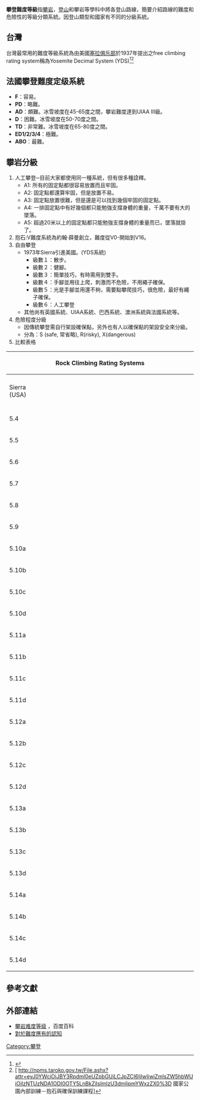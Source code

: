 {{expand|time=2014-05-03T04:47:21+00:00}}
{{refimprove|time=2014-05-03T04:47:21+00:00}}
'''攀登難度等級'''指[[攀岩|攀岩]]，[[登山|登山]]和攀岩等學科中將各登山路線，簡要介紹路線的難度和危險性的等級分類系統。因登山類型和國家有不同的分級系統。

==台灣==
台灣最常用的難度等級系統為由美國[[塞拉俱乐部|塞拉俱乐部]]於1937年提出之free climbing rating system稱為Yosemite Decimal System (YDS)<ref>{{Cite web |url=http://ndltd.ncl.edu.tw/cgi-bin/gs32/gsweb.cgi?o=dnclcdr&s=id=%22086NCPES419012%22.&searchmode=basic |title=攀岩地形 |accessdate=2014-05-03 |archive-date=2014-05-03 |archive-url=https://web.archive.org/web/20140503073116/http://ndltd.ncl.edu.tw/cgi-bin/gs32/gsweb.cgi?o=dnclcdr&s=id=%22086NCPES419012%22.&searchmode=basic |dead-url=no }}</ref><ref>[ http://npms.taroko.gov.tw/File.ashx?attr=eyJ0YWciOiJBY3Rpdml0eUZpbGUiLCJpZCI6IjIwIiwiZmlsZW5hbWUiOiIzNTUzNDA1ODI0OTY5LnBkZiIsImlzU3dmIjpmYWxzZX0%3D {{Wayback|url=http://npms.taroko.gov.tw/File.ashx?attr=eyJ0YWciOiJBY3Rpdml0eUZpbGUiLCJpZCI6IjIwIiwiZmlsZW5hbWUiOiIzNTUzNDA1ODI0OTY5LnBkZiIsImlzU3dmIjpmYWxzZX0%3D |date=20140503074721 }}  國家公園內部訓練－抱石與確保訓練課程]</ref>


==法國攀登難度定级系統==
*'''F'''：容易。
*'''PD'''：略難。
*'''AD'''：頗難。冰雪坡度在45-65度之間，攀岩難度達到UIAA III級。
*'''D'''：困難。冰雪坡度在50-70度之間。
*'''TD'''：非常難。冰雪坡度在65-80度之間。
*'''ED1/2/3/4'''：極難。
*'''ABO'''：最難。

==攀岩分級==
# 人工攀登─目前大家都使用同一種系統，但有很多種詮釋。
#* A1: 所有的固定點都很容易放置而且牢固。
#* A2: 固定點都還算牢固，但是放置不易。
#* A3: 固定點放置很難，但是還是可以找到幾個牢固的固定點。
#* A4: 一排固定點中有好幾個都只能勉強支撐身體的重量，千萬不要有大的墜落。
#* A5: 超過20米以上的固定點都只能勉強支撐身體的重量而已，墜落就掛了。
# 抱石:V難度系統為約翰‧薛曼創立，難度從V0-開始到V16。
# 自由攀登 
#*1973年Sierra引進美國。(YDS系統)
#**級數１：散步。
#**級數２：健腳。
#**級數３：簡單技巧，有時需用到雙手。
#**級數４：手腳並用往上爬，刺激而不危險，不用繩子確保。
#**級數５：光是手腳並用還不夠，需要點攀爬技巧，很危險，最好有繩子確保。
#**級數６：人工攀登
#*其他尚有英國系統、UIAA系統、巴西系統、澳洲系統與法國系統等。
# 危險程度分級
#*因傳統攀登需自行架設確保點，另外也有人以確保點的架設安全來分級。
#*分為：S (safe, 常省略), R(risky), X(dangerous)
# 比較表格

{|border=1 rules=cols cellspacing=0 
!bgcolor="#EEEEEE" colspan=7|Rock Climbing Rating Systems
|-bgcolor="#808080"
|colspan=7|
|-bgcolor="#DDDDDD" 
!width=16%|Sierra<br>(USA)
!width=16% colspan=2|British<br>(UK)
!width=16%|French
!width=16%|UIAA<br>(Central<br>Europe)
!width=16%|Australian
!width=16%|GDR<br>(Eastern<br>Europe)
|-bgcolor="#808080"
|colspan=7|
|-align=center bgcolor="#FFFFFF"
|5.4||   ||   ||   ||   ||   ||   
|-align=center bgcolor="#FEFEFE"
|5.5|| 4a     || VS     ||   ||   ||   ||   
|-align=center bgcolor="#FDFDFD"
|5.6|| 4b     ||   ||   ||   ||   ||   
|-align=center bgcolor="#FCFCFC"
|5.7|| 4c     ||   ||   ||   || 15     ||   
|-align=center bgcolor="#FBFBFB"
|5.8||   || HVS    || 5a     || 6-     || 16     || VIIa 
|-align=center bgcolor="#FAFAFA"
|5.9|| 5a     ||   || 5b     || 6      || 17     || VIIb 
|-align=center bgcolor="#F9F9F9"
|5.10a|| || E1   || 5c     || 6+   || 18   || VIIc 
|-align=center bgcolor="#F8F8F8"
|5.10b|| 5b   || || 6a   ||   || 19   ||   
|-align=center bgcolor="#F7F7F7"
|5.10c|| || E2   || || 7-   || 20   || VIIIa 
|-align=center bgcolor="#F6F6F6"
|5.10d|| 5c   || || 6b   || 7    || 21   || VIIIb 
|-align=center bgcolor="#F5F5F5"
|5.11a|| || E3   || || 7+   || 22   || VIIIc 
|-align=center bgcolor="#F4F4F4"
|5.11b|| || || 6c   || || 23   ||   
|-align=center bgcolor="#F3F3F3"
|5.11c|| 6a   || E4   || || 8-   || 24   || IXa 
|-align=center bgcolor="#F2F2F2"
|5.11d|| || || 7a   || 8    || 25   || IXb 
|-align=center bgcolor="#F1F1F1"
|5.12a|| || E5   || || 8+   || 26   || IXc
|-align=center bgcolor="#F0F0F0"
|5.12b|| 6b   || || 7b   || || ||  
|-align=center bgcolor="#EFEFEF"
|5.12c|| || E6   || || 9-   || 27   || Xa 
|-align=center bgcolor="#EEEEEE"
|5.12d|| 6c   || || 7c   || 9    || 28   || Xb 
|-align=center bgcolor="#EDEDED"
|5.13a|| || E7   || || 9+   || 29   || Xc 
|-align=center bgcolor="#ECECEC"
|5.13b|| || || 8a   || || ||  
|-align=center bgcolor="#EBEBEB"
|5.13c|| 7a   || || || 10-  || 30   ||  
|-align=center bgcolor="#EAEAEA"
|5.13d|| || E8   || 8b   || 10   || 31   ||  
|-align=center bgcolor="#E9E9E9"
|5.14a|| || || || 10+  || 32   ||  
|-align=center bgcolor="#E8E8E8"
|5.14b|| 7b   || || 8c   || || ||  
|-align=center bgcolor="#E7E7E7"
|5.14c|| || E9   || || 11-  || 33   ||  
|-align=center bgcolor="#E6E6E6"
|5.14d|| 7c   || || 9a   || 11   || ||  
|}


==參考文獻==
<references/>

==外部連結==
*[http://www.baike.com/wiki/%E6%94%80%E5%B2%A9%E9%9A%BE%E5%BA%A6%E7%AD%89%E7%BA%A7 攀岩难度等级] {{Wayback|url=http://www.baike.com/wiki/%E6%94%80%E5%B2%A9%E9%9A%BE%E5%BA%A6%E7%AD%89%E7%BA%A7 |date=20140503064521 }}，百度百科
*[http://www.microrock.com.tw/know%20about%20rating.htm 對於難度應有的認知] {{Wayback|url=http://www.microrock.com.tw/know%20about%20rating.htm |date=20160304215006 }}

[[Category:攀登|Category:攀登]]